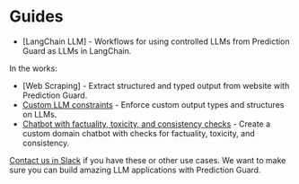 # Guides

- [LangChain LLM] - Workflows for using controlled LLMs from Prediction Guard as LLMs in LangChain.

In the works:
- [Web Scraping] - Extract structured and typed output from website with Prediction Guard.
- [Custom LLM constraints](/output/types) - Enforce custom output types and structures on LLMs.
- [Chatbot with factuality, toxicity, and consistency checks](/guides/chat) - Create a custom domain chatbot with checks for factuality, toxicity, and consistency.

[Contact us in Slack](support) if you have these or other use cases. We want to make sure you can build amazing LLM applications with Prediction Guard.
